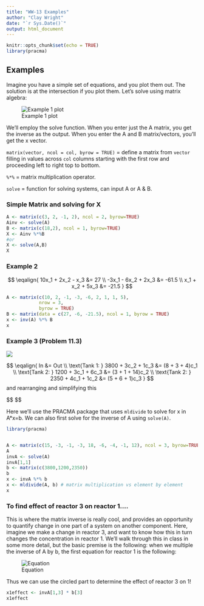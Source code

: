 ```yaml
---
title: "WW-13 Examples"
author: "Clay Wright"
date: "`r Sys.Date()`"
output: html_document
---
```



```r
knitr::opts_chunk$set(echo = TRUE)
library(pracma)
```

## Examples

Imagine you have a simple set of equations, and you plot them out. The solution is at the intersection if you plot them. Let's solve using matrix algebra:

![Example 1 plot](figures/fig_ex1.png)



We'll employ the solve function. When you enter just the A matrix, you get the inverse as the output. When you enter the A and B matrix/vectors, you'll get the x vector.

`matrix(vector, ncol = col, byrow = TRUE)` = define a matrix from `vector` filling in values across `col` columns starting with the first row and proceeding left to right top to bottom.

`%*%` = matrix multiplication operator.

`solve` = function for solving systems, can input A or A & B.

### Simple Matrix and solving for X

```r
A <- matrix(c(3, 2, -1, 2), ncol = 2, byrow=TRUE)
Ainv <- solve(A)
B <- matrix(c(18,2), ncol = 1, byrow=TRUE)
X <- Ainv %*%B
#or 
X <- solve(A,B)
X
```

### Example 2

$$
\eqalign{
10x_1 + 2x_2 - x_3 &= 27 \\
-3x_1 - 6x_2 + 2x_3 &= -61.5 \\
x_1 + x_2 + 5x_3 &= -21.5
}
$$

```r
A <- matrix(c(10, 2, -1, -3, -6, 2, 1, 1, 5), 
            nrow = 3,
            byrow = TRUE)
B <- matrix(data = c(27, -6, -21.5), ncol = 1, byrow = TRUE)
x <- inv(A) %*% B
x
```



### Example 3 (Problem 11.3)

![](figures/fig_ex3.png)

$$
\eqalign{
In &= Out \\
\text{Tank 1: } 3800 + 3c_2 + 1c_3 &= (8 + 3 + 4)c_1 \\
\text{Tank 2: } 1200 + 3c_1 + 6c_3 &= (3 + 1 + 14)c_2 \\
\text{Tank 2: } 2350 + 4c_1 + 1c_2 &= (5 + 6 + 1)c_3 
}
$$
and rearranging and simplifying this 

$$
\eqalign{

\text{Tank 1: } 3800 &=  15c_1  - 3c_2 - 1c_3\\
\text{Tank 2: } 1200 &=  -3c_1 + 18c_2 - 6c_3  \\
\text{Tank 2: } 2350 &=  - 4c_1 - 1c_2 + 12c_3 
}
$$


Here we'll use the PRACMA package that uses `mldivide` to solve for x in A*x=b. We can also first solve for the inverse  of A using `solve(A)`.



```r
library(pracma)


A <- matrix(c(15, -3, -1, -3, 18, -6, -4, -1, 12), ncol = 3, byrow=TRUE)
A
invA <- solve(A)
invA[1,1]
b <- matrix(c(3800,1200,2350))
b
x <- invA %*% b
x <- mldivide(A, b) # matrix multiplication vs element by element
x

```
### To find effect of reactor 3 on reactor 1....

This is where the matrix inverse is really cool, and provides an opportunity to quantify change in one part of a system on another component. Here, imagine we make a change in reactor 3, and want to know how this in turn changes the concentration in reactor 1. We'll walk through this in class in some more detail, but the basic premise is the following: when we multiple the inverse of A by b, the first equation for reactor 1 is the following:

![Equation](figures/fig_ex2.png)

Thus we can use the circled part to determine the effect of reactor 3 on 1!

```r
x1effect <- invA[1,3] * b[3]
x1effect
``` 
